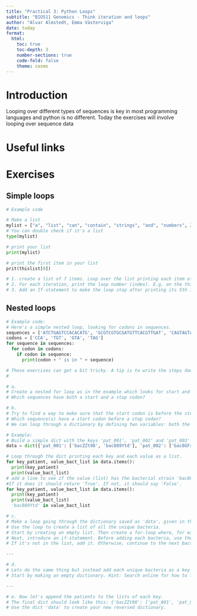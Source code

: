 ```yaml
---
title: "Practical 3: Python Loops"
subtitle: "BIO511 Genomics - Think iteration and loops"
author: "Alvar Almstedt, Emma Västerviga"
date: today
format: 
  html:
    toc: true
    toc-depth: 3
    number-sections: true
    code-fold: false
    theme: cosmo
---
```


# Introduction

Looping over different types of sequences is key in most programming languages and python is no different. Today the exercises will involve looping over sequence data 



# Useful links


# Exercises


## Simple loops 

```python
# Example code

# Make a list
mylist = ["a", "list", "can", "contain", "strings", "and", "numbers", 2]
# You can double check if it's a list
type(mylist)

# print your list
print(mylist)

# print the first item in your list
prit(thislist[0])
```


```python
# 1. create a list of 7 items. Loop over the list printing each item of the list. 
# 2. For each iteration, print the loop number (index). E.g. on the third loop (iteration) its supposed to print a "3".
# 3. Add an If-statement to make the loop stop after printing its 5th item. 
```

## Nested loops

```python
# Example code: 
# Here's a simple nested loop, looking for codons in sequences.
sequences = ['ATCTGAGTCCACACATG', 'GCGTCGTGCGATGTTCACGTTGAT', 'CAGTAGTACTCAGT', 'GGTATGCTAGACGAGATCTAATA']
codons = ['CCA', 'TGT', 'GTA', 'TAG']
for sequence in sequences:
  for codon in codons:
    if codon in sequence:
      print(codon + " is in " + sequence)
```


```python
# These exercises can get a bit tricky. A tip is to write the steps down in plain text before writing the actual code, to keep track of things.
# 

# a.
# Create a nested for loop as in the example which looks for start and stop codons in the list sequences.
# Which sequences have both a start and a stop codon?

# b.
# Try to find a way to make sure that the start codon is before the stop codon in a sequence.
# Which sequence(s) have a start codon before a stop codon? 
# We can loop through a dictionary by defining two variables: both the key and value.

# Example:
# Build a simple dict with the keys 'pat_001', 'pat_002' and 'pat_003' that has a value each. Here, the values are list:
data = dict({'pat_001': ['bacZZt98', 'bac889Ytd'], 'pat_002': ['bac0GFrr'], 'pat_003': ['bac889Ytd', 'bacFq55Hj', 'bacZZt98']})

# Loop through the dict printing each key and each value as a list.
for key_patient, value_bact_list in data.items():  
  print(key_patient)
  print(value_bact_list)
# add a line to see if the value (list) has the bacterial strain 'bac889Ytd'. 
#If it does it should return 'True'. If not, it should say 'False'.
for key_patient, value_bact_list in data.items():  
  print(key_patient)
  print(value_bact_list)
  'bac889Ytd' in value_bact_list

# c.
# Make a loop going through the dictionary saved as 'data', given in the example.
# Use the loop to create a list of all the unique bacteria.
# Start by creating an empty list. Then create a for-loop where, for each iteration, you add the current bacteria to the list.
# Next, introduce an if-statement. Before adding each bacteria, use the if-statement to check whether the bacteria is or is not already in the list. 
# If it's not in the list, add it. Otherwise, continue to the next bacteria. See if you can use a search engine (like google) to figure out how to append items to a list. 

---

# d.
# Lets do the same thing but instead add each unique bacteria as a key in a dictionary. The values can be empty lists.
# Start by making an empty dictionary. Hint: Search online for how to list the keys in a dict, in order to compare each bacteria to the dict you're building. 

---

# e. Now let's append the patients to the lists of each key.
# The final dict should look like this: {'bacZZt98': ['pat_001', 'pat_003'], 'bac889Ytd': ['pat_001', 'pat_003'], 'bac0GFrr': ['pat_002'], 'bacFq55Hj': ['pat_003']}
# Use the dict 'data' to create your new reversed dictionary.
```
